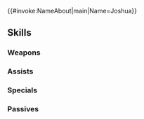 {{#invoke:NameAbout|main|Name=Joshua}}{{HeroPage Tabs}}
{{Hero Infobox
|Name=Joshua
|Title=Resolute Tempest
|WeaponType=Colorless Dagger
|MoveType=Infantry
|Origin=Fire Emblem: The Sacred Stones
|Gender=Male
|actorEN=Todd Haberkorn
|actorJP=野島裕史
|artist=大熊ゆうご
|randomStartTime=2022-02-07T07:00:00Z
|additionDate=January 6, 2022
|releaseDate=January 7, 2022
|poolDate=January 28, 2022
|poolRarities=5
|cv1=7
|cv2=400100
|TagID=開花ヨシュア
|InternalID=755
|Properties=ascended,hat,specRate_202408
|description=Prince of Jehanna who tossed his status aside to wander the land. Heir to his mother's dream, he's sworn to protect his homeland and world. Appears in Fire Emblem: The Sacred Stones.
}}
{{Stats Page
|Lv1HP=19|Lv1ATK=9|Lv1SPD=10|Lv1DEF=7|Lv1RES=6
|GRHP=50|GRATK=70|GRSPD=75|GRDEF=50|GRRES=45
}}
==Skills==
===Weapons===
{{Weapons Table
|weapon1=Iron Dagger
|weapon1Default=1
|weapon1Unlock=1
|weapon2=Steel Dagger
|weapon2Default=2
|weapon2Unlock=2
|weapon3=Silver Dagger
|weapon3Default=4
|weapon3Unlock=3
|weapon4=Blade of Jehanna
|weapon4Default=5
|weapon4Unlock=5
}}
===Assists===
{{Assists Table}}
===Specials===
{{Specials Table
|special1=Night Sky
|special1Default=4
|special1Unlock=3
|special2=Glimmer
|special2Unlock=4
}}
===Passives===
{{Passives Table
|passiveA1=Life and Death 1
|passiveA2=Life and Death 2
|passiveA3=Life and Death 3
|passiveA4=Life and Death 4
|passiveA1Unlock=2
|passiveA2Unlock=3
|passiveA3Unlock=4
|passiveA4Unlock=5
|passiveB1=Null Follow-Up 1
|passiveB2=Null Follow-Up 2
|passiveB3=Null Follow-Up 3
|passiveB1Unlock=1
|passiveB2Unlock=2
|passiveB3Unlock=4
|passiveC1=Green Feud 1
|passiveC2=Green Feud 2
|passiveC3=Green Feud 3
|passiveC1Unlock=3
|passiveC2Unlock=4
|passiveC3Unlock=5
}}
{{Heroes Navbox}}